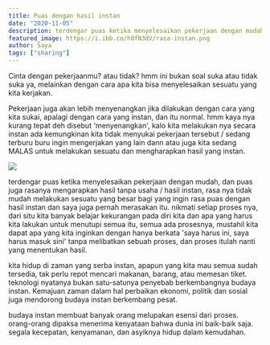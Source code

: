 ```yaml
---
title: Puas dengan hasil instan
date: "2020-11-05"
description: terdengar puas ketika menyelesaikan pekerjaan dengan mudah, dan puas juga rasanya mengarapkan hasil tanpa usaha / hasil instan
featured_image: https://i.ibb.co/h8fN3dV/rasa-instan.png
author: Saya
tags: ["sharing"]
---
```


Cinta dengan pekerjaanmu? atau tidak? hmm ini bukan soal suka atau tidak suka ya, melainkan dengan cara apa kita bisa menyelesaikan sesuatu yang kita kerjakan.

Pekerjaan juga akan lebih menyenangkan jika dilakukan dengan cara yang kita sukai, apalagi dengan cara yang instan, dan itu normal. hmm kaya nya kurang tepat deh disebut 'menyenangkan', kalo kita melakukan nya secara instan ada kemungkinan kita tidak menyukai pekerjaan tersebut / sedang terburu buru ingin mengerjakan yang lain dann atau juga kita sedang MALAS untuk melakukan sesuatu dan mengharapkan hasil yang instan.

![](https://i.ibb.co/b3CWgjd/instan-min.jpg)

terdengar puas ketika menyelesaikan pekerjaan dengan mudah, dan puas juga rasanya mengarapkan hasil tanpa usaha / hasil instan, rasa nya tidak mudah melakukan sesuatu yang besar bagi yang ingin rasa puas dengan hasil instan dan saya juga pernah merasakan itu. nikmati setiap proses nya, dari situ kita banyak belajar kekurangan pada diri kita dan apa yang harus kita lakukan untuk menutupi semua itu, semua ada prosesnya, mustahil kita dapat apa yang kita inginkan dengan hanya berkata 'saya harus ini, saya harus masuk sini' tanpa melibatkan sebuah proses, dan proses itulah nanti yang menentukan hasil.

kita hidup di zaman yang serba instan, apapun yang kita mau semua sudah tersedia, tak perlu repot mencari makanan, barang, atau memesan tiket. teknologi nyatanya bukan satu-satunya penyebab berkembangnya budaya instan. Kemajuan zaman dalam hal perbaikan ekonomi, politik dan sosial juga mendorong budaya instan berkembang pesat.

budaya instan membuat banyak orang melupakan esensi dari proses. orang-orang dipaksa menerima kenyataan bahwa dunia ini baik-baik saja. segala kecepatan, kenyamanan, dan asyiknya hidup dalam kemudahan.
